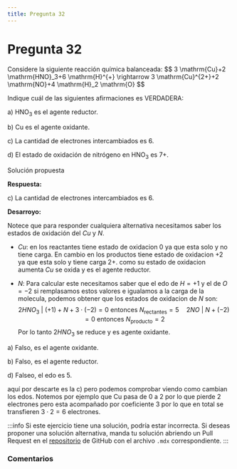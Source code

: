 ```yaml
---
title: Pregunta 32
---
```



# Pregunta 32

<div className="exercise">
Considere la siguiente reacción química balanceada:
$$
3 \mathrm{Cu}+2 \mathrm{HNO}_3+6 \mathrm{H}^{+} \rightarrow 3 \mathrm{Cu}^{2+}+2 \mathrm{NO}+4 \mathrm{H}_2 \mathrm{O}
$$

Indique cuál de las siguientes afirmaciones es VERDADERA:

a) $\mathrm{HNO}_3$ es el agente reductor.

b) Cu es el agente oxidante.

c) La cantidad de electrones intercambiados es 6.

d) El estado de oxidación de nitrógeno en $\mathrm{HNO}_3$ es $7+$.
</div>

<MDXDetails>
<summary>Solución propuesta</summary>

<div className="exercise">

**Respuesta:**

c) La cantidad de electrones intercambiados es 6.

**Desarroyo:**

Notece que para responder cualquiera alternativa necesitamos saber los estados de oxidación del $Cu$ y $N$.

- $Cu$: en los reactantes tiene estado de oxidacion 0 ya que esta solo y no tiene carga. En cambio en los productos tiene estado de oxidacion $+2$ ya que esta solo y tiene carga $2+$. como su estado de oxidacion aumenta $Cu$ se oxida y es el agente reductor.

- $N$: Para calcular este necesitamos saber que el edo de $H = +1$ y el de $O = -2$ si remplasamos estos valores e igualamos a la carga de la molecula, podemos obtener que los estados de oxidacion de $N$ son:
$$
2HNO_3\ | \ (+1) + N + 3\cdot (-2) = 0 \text{ entonces }  N_{\text{rectantes}} = 5 \quad 2NO \ | \ N + (-2) = 0 \text{ entonces } N_{\text{producto}} = 2
$$
Por lo tanto $2HNO_3$ se reduce y es agente oxidante.

a) Falso, es el agente oxidante.

b) Falso, es el agente reductor.

d) Falseo, el edo es 5.

aquí por descarte es la c) pero podemos comprobar viendo como cambian los edos. Notemos por ejemplo que Cu pasa de 0 a 2 por lo que pierde 2 electrones pero esta acompañado por coeficiente 3 por lo que en total se transfieren $3\cdot 2 = 6$ electrones.
</div>

:::info
Si este ejercicio tiene una solución, podría estar incorrecta. Si deseas proponer una solución alternativa, manda tu solución abriendo
un Pull Request en el [repositorio](https://github.com/crow-rojas/apuntes-fundamentals/pulls) de GitHub con el archivo
`.mdx` correspondiente.
:::

</MDXDetails>

### Comentarios

<Disqus
  url="https://crow-rojas.github.io/apuntes-fundamentals/docs/science/chemistry/exercises/2023-2/p32"
  identifier="docs/science/chemistry/exercises/2023-2/p32"
  title="2023-2 Quimica - Pregunta 32"
/>
